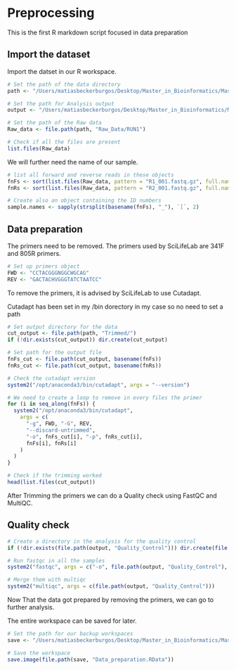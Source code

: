 # Preprocessing

This is the first R markdown script focused in data preparation

## Import the dataset

Import the datset in our R workspace.

```r
# Set the path of the data directory
path <- "/Users/matiasbeckerburgos/Desktop/Master_in_Bioinformatics/Master_Thesis/Hawaiian_feral_Chicken_Microbiome/Data"

# Set the path for Analysis output
output <- "/Users/matiasbeckerburgos/Desktop/Master_in_Bioinformatics/Master_Thesis/Hawaiian_feral_Chicken_Microbiome/Analysis"

# Set the path of the Raw data
Raw_data <- file.path(path, "Raw_Data/RUN1")

# Check if all the files are present
list.files(Raw_data)
```

We will further need the name of our sample.
```r
# list all forward and reverse reads in these objects
fnFs <- sort(list.files(Raw_data, pattern = "R1_001.fastq.gz", full.names = TRUE))
fnRs <- sort(list.files(Raw_data, pattern = "R2_001.fastq.gz", full.names = TRUE))

# Create also an object containing the ID numbers
sample.names <- sapply(strsplit(basename(fnFs), "_"), `[`, 2)
```

## Data preparation

The primers need to be removed. The primers used by SciLifeLab are 341F and 805R primers.

```r
# Set up primers object
FWD <- "CCTACGGGNGGCWGCAG"
REV <- "GACTACHVGGGTATCTAATCC"
```

To remove the primers, it is advised by SciLifeLab to use Cutadapt.

Cutadapt has been set in my /bin dorectory in my case so no need to set a path

```r
# Set output directory for the data
cut_output <- file.path(path, "Trimmed/")
if (!dir.exists(cut_output)) dir.create(cut_output)

# Set path for the output file
fnFs_cut <- file.path(cut_output, basename(fnFs))
fnRs_cut <- file.path(cut_output, basename(fnRs))

# Check the cutadapt version
system2("/opt/anaconda3/bin/cutadapt", args = "--version")

# We need to create a loop to remove in every files the primer
for (i in seq_along(fnFs)) {
  system2("/opt/anaconda3/bin/cutadapt",
    args = c(
      "-g", FWD, "-G", REV,
      "--discard-untrimmed",
      "-o", fnFs_cut[i], "-p", fnRs_cut[i],
      fnFs[i], fnRs[i]
    )
  )
}

# Check if the trimming worked
head(list.files(cut_output))
```

After Trimming the primers we can do a Quality check using FastQC and MultiQC.

## Quality check

```r
# Create a directory in the analysis for the quality control
if (!dir.exists(file.path(output, "Quality_Control"))) dir.create(file.path(output, "Quality_Control"))

# Run fastqc in all the samples
system2("fastqc", args = c("-o", file.path(output, "Quality_Control"), file.path(cut_output, "*")))

# Merge them with multiqc
system2("multiqc", args = c(file.path(output, "Quality_Control")))
```

Now That the data got prepared by removing the primers, we can go to further analysis.

The entire workspace can be saved for later.
```r
# Set the path for our backup workspaces
save <- "/Users/matiasbeckerburgos/Desktop/Master_in_Bioinformatics/Master_Thesis/Hawaiian_feral_Chicken_Microbiome/Backup_workspace"

# Save the workspace
save.image(file.path(save, "Data_preparation.RData"))
```